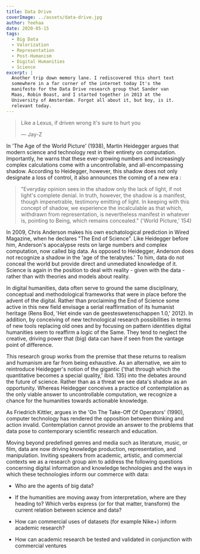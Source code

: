 ```yaml
---
title: Data Drive
coverImage: ../assets/data-drive.jpg
author: Yeehaa
date: 2020-05-15
tags: 
  - Big Data
  - Valorization
  - Representation
  - Post-Humanism
  - Digital Humanities
  - Science
excerpt: | 
  Another trip down memory lane. I rediscovered this short text 
  somewhere in a far corner of the internet today It's the
  manifesto for the Data Drive research group that Sander van
  Maas, Robin Boast, and I started together in 2013 at the
  University of Amsterdam. Forgot all about it, but boy, is it.  
  relevant today.
---
```

> Like a Lexus, if driven wrong it's sure to hurt you
>
> &mdash; Jay-Z

In 'The Age of the World Picture' (1938), Martin Heidegger argues that modern science and technology rest in their entirety on computation. Importantly, he warns that these ever-growing numbers and increasingly complex calculations come with a uncontrollable, and all-encompassing shadow. According to Heidegger, however, this shadow does not only designate a loss of control, it also announces the coming of a new era :

> "Everyday opinion sees in the shadow only the lack of light, 
> if not light's complete denial. In truth, however, the shadow 
> is a manifest, though impenetrable, testimony emitting of light. 
> In keeping with this concept of shadow, we experience the incalculable 
> as that which, withdrawn from representation, is nevertheless 
> manifest in whatever is, pointing to Being, 
> which remains concealed." ('World Picture,' 154)

In 2009, Chris Anderson makes his own eschatological prediction in Wired Magazine, when he declares "The End of Science". Like Heidegger before him, Anderson's apocalypse rests on large numbers and complex computation, now called big data. As opposed to Heidegger, Anderson does not recognize a shadow in the 'age of the terabytes.' To him, data do not conceal the world but provide direct and unmediated knowledge of it. Science is again in the position to deal with reality - given with the data - rather than with theories and models about reality.

In digital humanities, data often serve to ground the same disciplinary, conceptual and methodological frameworks that were in place before the advent of the digital. Rather than proclaiming the End of Science some active in this new field envisage a serial reaffirmation of its humanist heritage (Rens Bod, 'Het einde van de geesteswetenschappen 1.0,' 2012). In addition, by conceiving of new technological research possibilities in terms of new tools replacing old ones and by focusing on pattern identities digital humanities seem to reaffirm a logic of the Same. They tend to neglect the creative, driving power that (big) data can have if seen from the vantage point of difference. 

This research group works from the premise that these returns to realism and humanism are far from being exhaustive. As an alternative, we aim to reintroduce Heidegger's notion of the gigantic ('that through which the quantitative becomes a special quality,' ibid. 135) into the debates around the future of science. Rather than as a threat we see data's shadow as an opportunity. Whereas Heidegger conceives a practice of contemplation as the only viable answer to uncontrollable computation, we recognize a chance for the humanities towards actionable knowledge. 

As Friedrich Kittler, argues in the 'On The Take-Off Of Operators' (1990), computer technology has rendered the opposition between thinking and action invalid. Contemplation cannot provide an answer to the problems that data pose to contemporary scientific research and education.

Moving beyond predefined genres and media such as literature, music, or film, data are now driving knowledge production, representation, and manipulation. Inviting speakers from academic, artistic, and commercial contexts we as a research group aim to address the following questions concerning digital information and knowledge technologies and the ways in which these technologies inform our commerce with data: 

+ Who are the agents of big data?   

+ If the humanities are moving away from interpretation, where are they heading to? Which verbs express (or for that matter, transform) the current relation between science and data?   

+ How can commercial uses of datasets (for example Nike+) inform academic research?   

+ How can academic research be tested and validated in conjunction with commercial ventures   

